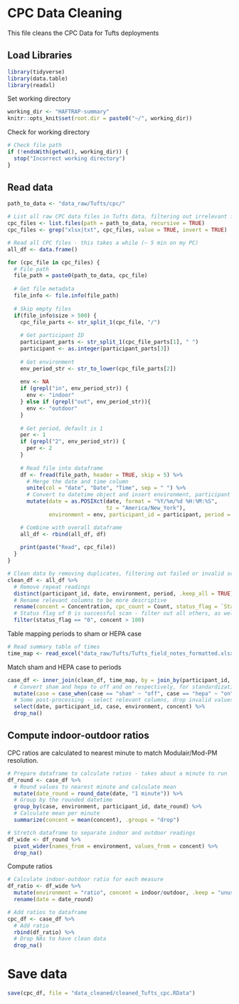 # CPC Data Cleaning
This file cleans the CPC Data for Tufts deployments

## Load Libraries
```r
library(tidyverse)
library(data.table)
library(readxl)
```

Set working directory
```r
working_dir <- "HAFTRAP-summary"
knitr::opts_knit$set(root.dir = paste0("~/", working_dir))
```

Check for working directory
```r
# Check file path
if (!endsWith(getwd(), working_dir)) {
  stop("Incorrect working directory")
}
```

## Read data
```r
path_to_data <- "data_raw/Tufts/cpc/"
```

```r
# List all raw CPC data files in Tufts data, filtering out irrelevant files
cpc_files <- list.files(path = path_to_data, recursive = TRUE)
cpc_files <- grep("xlsx|txt", cpc_files, value = TRUE, invert = TRUE)
```

```r
# Read all CPC files - this takes a while (~ 5 min on my PC)
all_df <- data.frame()

for (cpc_file in cpc_files) {
  # File path
  file_path = paste0(path_to_data, cpc_file)
  
  # Get file metadata
  file_info <- file.info(file_path)
  
  # Skip empty files
  if(file_info$size > 500) {
    cpc_file_parts <- str_split_1(cpc_file, "/")
    
    # Get participant ID
    participant_parts <- str_split_1(cpc_file_parts[1], " ")
    participant <- as.integer(participant_parts[3])
    
    # Get environment  
    env_period_str <- str_to_lower(cpc_file_parts[2])
    
    env <- NA
    if (grepl("in", env_period_str)) {
      env <- "indoor"
    } else if (grepl("out", env_period_str)){
      env <- "outdoor"
    }
    
    # Get period, default is 1
    per <- 1
    if (grepl("2", env_period_str)) {
      per <- 2
    }
    
    # Read file into dataframe
    df <- fread(file_path, header = TRUE, skip = 5) %>%
      # Merge the date and time column
      unite(col = "date", "Date", "Time", sep = " ") %>%
      # Convert to datetime object and insert environment, participant ID
      mutate(date = as.POSIXct(date, format = "%Y/%m/%d %H:%M:%S", 
                               tz = "America/New_York"),
             environment = env, participant_id = participant, period = per)

    # Combine with overall dataframe
    all_df <- rbind(all_df, df)
    
    print(paste("Read", cpc_file))
  }
}
```

```r
# Clean data by removing duplicates, filtering out failed or invalid scans
clean_df <- all_df %>%
  # Remove repeat readings
  distinct(participant_id, date, environment, period, .keep_all = TRUE) %>%
  # Rename relevant columns to be more descriptive
  rename(concent = Concentration, cpc_count = Count, status_flag = `Status Flags`) %>%
  # Status flag of 0 is successful scan - filter out all others, as well as invalid data
  filter(status_flag == "0", concent > 100)
```


Table mapping periods to sham or HEPA case
```r
# Read summary table of times
time_map <- read_excel("data_raw/Tufts/Tufts_field_notes_formatted.xlsx")
```

Match sham and HEPA case to periods
```r
case_df <- inner_join(clean_df, time_map, by = join_by(participant_id, period)) %>%
  # Convert sham and hepa to off and on respectively, for standardization
  mutate(case = case_when(case == "sham" ~ "off", case == "hepa" ~ "on")) %>%
  # Some post-processing - select relevant columns, drop invalid values
  select(date, participant_id, case, environment, concent) %>%
  drop_na()
```

## Compute indoor-outdoor ratios
CPC ratios are calculated to nearest minute to match Modulair/Mod-PM resolution.
```r
# Prepare dataframe to calculate ratios - takes about a minute to run
df_round <- case_df %>%
  # Round values to nearest minute and calculate mean
  mutate(date_round = round_date(date, "1 minute")) %>%
  # Group by the rounded datetime
  group_by(case, environment, participant_id, date_round) %>%
  # Calculate mean per minute
  summarize(concent = mean(concent), .groups = "drop")
```

```r
# Stretch dataframe to separate indoor and outdoor readings
df_wide <- df_round %>%
  pivot_wider(names_from = environment, values_from = concent) %>%
  drop_na()
```


Compute ratios
```r
# Calculate indoor-outdoor ratio for each measure
df_ratio <- df_wide %>%
  mutate(environment = "ratio", concent = indoor/outdoor, .keep = "unused") %>%
  rename(date = date_round)

# Add ratios to dataframe
cpc_df <- case_df %>%
  # Add ratio
  rbind(df_ratio) %>%
  # Drop NAs to have clean data
  drop_na()
```

# Save data
```r
save(cpc_df, file = "data_cleaned/cleaned_Tufts_cpc.RData")
```

